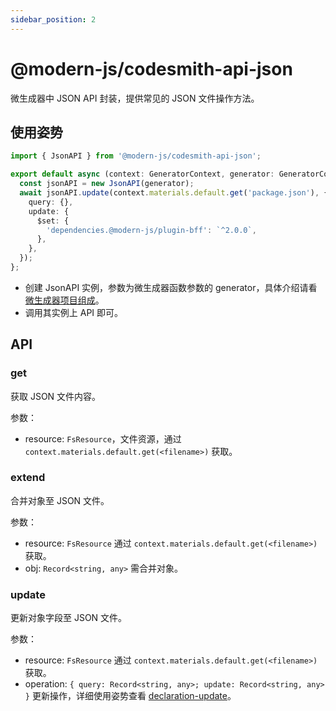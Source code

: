 ```yaml
---
sidebar_position: 2
---
```


# @modern-js/codesmith-api-json

微生成器中 JSON API 封装，提供常见的 JSON 文件操作方法。

## 使用姿势

```ts
import { JsonAPI } from '@modern-js/codesmith-api-json';

export default async (context: GeneratorContext, generator: GeneratorCore) => {
  const jsonAPI = new JsonAPI(generator);
  await jsonAPI.update(context.materials.default.get('package.json'), {
    query: {},
    update: {
      $set: {
        'dependencies.@modern-js/plugin-bff': `^2.0.0`,
      },
    },
  });
};
```

- 创建 JsonAPI 实例，参数为微生成器函数参数的 generator，具体介绍请看[微生成器项目组成](/guides/topic-detail/generator/codesmith/structure)。
- 调用其实例上 API 即可。

## API

### get

获取 JSON 文件内容。

参数：

- resource: `FsResource`，文件资源，通过 `context.materials.default.get(<filename>)` 获取。

### extend

合并对象至 JSON 文件。

参数：

- resource: `FsResource` 通过 `context.materials.default.get(<filename>)` 获取。
- obj: `Record<string, any>` 需合并对象。

### update

更新对象字段至 JSON 文件。

参数：

- resource: `FsResource` 通过 `context.materials.default.get(<filename>)` 获取。
- operation: `{ query: Record<string, any>; update: Record<string, any> }` 更新操作，详细使用姿势查看 [declaration-update](https://www.npmjs.com/package/declaration-update)。
